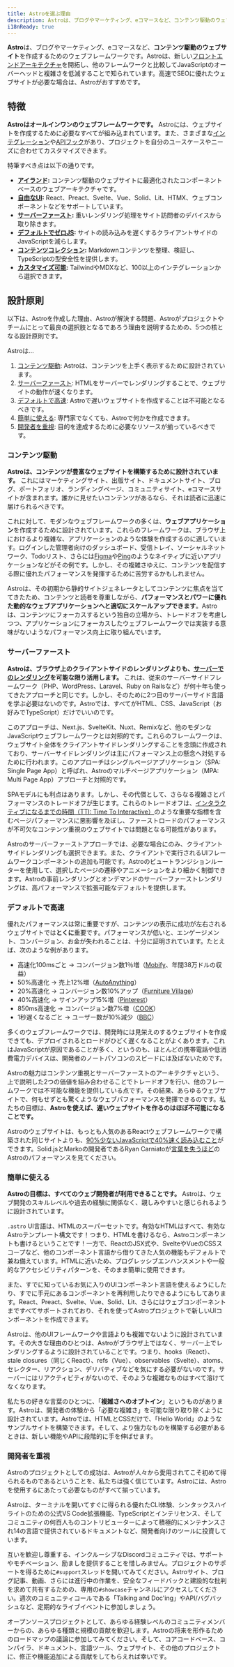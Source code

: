 ```yaml
---
title: Astroを選ぶ理由
description: Astroは、ブログやマーケティング、eコマースなど、コンテンツ駆動のウェブサイトを作成するためのウェブフレームワークです。Astroがあなたのウェブサイトに適しているであろう理由について学びます。
i18nReady: true
---
```


**Astro**は、ブログやマーケティング、eコマースなど、**コンテンツ駆動のウェブサイト**を作成するためのウェブフレームワークです。Astroは、新しい[フロントエンドアーキテクチャ](/ja/concepts/islands/)を開拓し、他のフレームワークと比較してJavaScriptのオーバーヘッドと複雑さを低減することで知られています。高速でSEOに優れたウェブサイトが必要な場合は、Astroがおすすめです。

## 特徴

**Astroはオールインワンのウェブフレームワークです。** Astroには、ウェブサイトを作成するために必要なすべてが組み込まれています。また、さまざまな[インテグレーション](https://astro.build/integrations/)や[APIフック](/ja/reference/integrations-reference/)があり、プロジェクトを自分のユースケースやニーズに合わせてカスタマイズできます。

特筆すべき点は以下の通りです。

- **[アイランド](/ja/concepts/islands/):** コンテンツ駆動のウェブサイトに最適化されたコンポーネントベースのウェブアーキテクチャです。
- **[自由なUI](/ja/core-concepts/framework-components/):** React、Preact、Svelte、Vue、Solid、Lit、HTMX、ウェブコンポーネントなどをサポートしています。
- **[サーバーファースト](/ja/core-concepts/rendering-modes/):** 重いレンダリング処理をサイト訪問者のデバイスから取り除きます。
- **[デフォルトでゼロJS](/ja/core-concepts/astro-components/):** サイトの読み込みを遅くするクライアントサイドのJavaScriptを減らします。
- **[コンテンツコレクション](/ja/guides/content-collections/):** Markdownコンテンツを整理、検証し、TypeScriptの型安全性を提供します。
- **[カスタマイズ可能](/ja/guides/integrations-guide/):** TailwindやMDXなど、100以上のインテグレーションから選択できます。

## 設計原則

以下は、Astroを作成した理由、Astroが解決する問題、Astroがプロジェクトやチームにとって最良の選択肢となるであろう理由を説明するための、5つの核となる設計原則です。

Astroは…

1. [コンテンツ駆動](#コンテンツ駆動): Astroは、コンテンツを上手く表示するために設計されています。
2. [サーバーファースト](#サーバーファースト): HTMLをサーバーでレンダリングすることで、ウェブサイトの動作が速くなります。
3. [デフォルトで高速](#デフォルトで高速): Astroで遅いウェブサイトを作成することは不可能となるべきです。
4. [簡単に使える](#簡単に使える): 専門家でなくても、Astroで何かを作成できます。
5. [開発者を重視](#開発者を重視): 目的を達成するために必要なリソースが揃っているべきです。


### コンテンツ駆動

**Astroは、コンテンツが豊富なウェブサイトを構築するために設計されています。** これにはマーケティングサイト、出版サイト、ドキュメントサイト、ブログ、ポートフォリオ、ランディングページ、コミュニティサイト、eコマースサイトが含まれます。誰かに見せたいコンテンツがあるなら、それは読者に迅速に届けられるべきです。

これに対して、モダンなウェブフレームワークの多くは、**ウェブアプリケーション**を作成するために設計されています。これらのフレームワークは、ブラウザ上におけるより複雑な、アプリケーションのような体験を作成するのに適しています。ログインした管理者向けのダッシュボード、受信トレイ、ソーシャルネットワーク、Todoリスト、さらには[Figma](https://www.figma.com/)や[Ping](https://ping.gg/)のようなネイティブに近いアプリケーションなどがその例です。しかし、その複雑さゆえに、コンテンツを配信する際に優れたパフォーマンスを発揮するために苦労するかもしれません。

Astroは、その初期から静的サイトジェネレータとしてコンテンツに焦点を当ててきたため、コンテンツと読者を尊重しながら、**パフォーマンスとパワーに優れた動的なウェブアプリケーションへと適切にスケールアップできます**。Astroは、コンテンツにフォーカスするという独自の立場から、トレードオフを考慮しつつ、アプリケーションにフォーカスしたウェブフレームワークでは実装する意味がないようなパフォーマンス向上に取り組んでいます。

### サーバーファースト

**Astroは、ブラウザ上のクライアントサイドのレンダリングよりも、[サーバーでのレンダリング](/ja/core-concepts/rendering-modes/)を可能な限り活用します。** これは、従来のサーバーサイドフレームワーク（PHP、WordPress、Laravel、Ruby on Railsなど）が何十年も使ってきたアプローチと同じです。しかし、そのために2つ目のサーバーサイド言語を学ぶ必要はないのです。Astroでは、すべてがHTML、CSS、JavaScript（お好みでTypeScript）だけでいいのです。

このアプローチは、Next.js、SvelteKit、Nuxt、Remixなど、他のモダンなJavaScriptウェブフレームワークとは対照的です。これらのフレームワークは、ウェブサイト全体をクライアントサイドレンダリングすることを念頭に作成されており、サーバーサイドレンダリングは主にパフォーマンス上の懸念へ対処するために行われます。このアプローチはシングルページアプリケーション（SPA: Single Page App）と呼ばれ、Astroのマルチページアプリケーション（MPA: Multi Page App）アプローチと対照的です。

SPAモデルにも利点はあります。しかし、その代償として、さらなる複雑さとパフォーマンスのトレードオフが生じます。これらのトレードオフは、[インタラクティブになるまでの時間（TTI: Time To Interactive）](https://web.dev/interactive/)のような重要な指標を含むページパフォーマンスに悪影響を及ぼし、ファーストロードのパフォーマンスが不可欠なコンテンツ重視のウェブサイトでは問題となる可能性があります。

Astroのサーバーファーストアプローチでは、必要な場合にのみ、クライアントサイドレンダリングも選択できます。また、クライアントで実行されるUIフレームワークコンポーネントの追加も可能です。Astroのビュートランジションルーターを使用して、選択したページの遷移やアニメーションをより細かく制御できます。Astroの事前レンダリングとオンデマンドのサーバーファーストレンダリングは、高パフォーマンスで拡張可能なデフォルトを提供します。

### デフォルトで高速

優れたパフォーマンスは常に重要ですが、コンテンツの表示に成功が左右されるウェブサイトでは**とくに**重要です。パフォーマンスが低いと、エンゲージメント、コンバージョン、お金が失われることは、十分に証明されています。たとえば、次のような例があります。

- 高速化100msごと → コンバージョン数1％増（[Mobify](https://web.dev/why-speed-matters/)、年間38万ドルの収益）
- 50%高速化 → 売上12%増（[AutoAnything](https://www.digitalcommerce360.com/2010/08/19/web-accelerator-revs-conversion-and-sales-autoanything/)）
- 20%高速化 → コンバージョン数10%アップ（[Furniture Village](https://www.thinkwithgoogle.com/intl/en-gb/marketing-strategies/app-and-mobile/furniture-village-and-greenlight-slash-page-load-times-boosting-user-experience/)）
- 40%高速化 → サインアップ15%増（[Pinterest](https://medium.com/pinterest-engineering/driving-user-growth-with-performance-improvements-cfc50dafadd7)）
- 850ms高速化 → コンバージョン数7%増（[COOK](https://web.dev/why-speed-matters/)）
- 1秒遅くなるごと → ユーザー数が10%減少（[BBC](https://www.creativebloq.com/features/how-the-bbc-builds-websites-that-scale)）

多くのウェブフレームワークでは、開発時には見栄えのするウェブサイトを作成できても、デプロイされるとロードがひどく遅くなることがよくあります。これはJavaScriptが原因であることが多く、というのも、ほとんどの携帯電話や低消費電力デバイスは、開発者のノートパソコンのスピードには及ばないためです。

Astroの魅力はコンテンツ重視とサーバーファーストのアーキテクチャという、上で説明した2つの価値を組み合わせることでトレードオフを行い、他のフレームワークでは不可能な機能を提供している点です。その結果、あらゆるウェブサイトで、何もせずとも驚くようなウェブパフォーマンスを発揮できるのです。私たちの目標は、**Astroを使えば、遅いウェブサイトを作るのはほぼ不可能になることです。**

Astroのウェブサイトは、もっとも人気のあるReactウェブフレームワークで構築された同じサイトよりも、[90%少ないJavaScriptで40%速く読み込むこと](https://twitter.com/t3dotgg/status/1437195415439360003)ができます。Solid.jsとMarkoの開発者であるRyan Carniatoが[言葉を失うほど](https://youtu.be/2ZEMb_H-LYE?t=8163)のAstroのパフォーマンスを見てください。


### 簡単に使える

**Astroの目標は、すべてのウェブ開発者が利用できることです。** Astroは、ウェブ開発のスキルレベルや過去の経験に関係なく、親しみやすいと感じられるように設計されています。

`.astro` UI言語は、HTMLのスーパーセットです。有効なHTMLはすべて、有効なAstroテンプレート構文です！つまり、HTMLを書けるなら、Astroコンポーネントも書けるということです！一方で、ReactのJSX式や、SvelteやVueのCSSスコープなど、他のコンポーネント言語から借りてきた人気の機能もデフォルトで兼ね備えています。HTMLに近いため、プログレッシブエンハンスメントや一般的なアクセシビリティパターンを、そのまま簡単に使用できます。

また、すでに知っているお気に入りのUIコンポーネント言語を使えるようにしたり、すでに手元にあるコンポーネントを再利用したりできるようにもしてあります。React、Preact、Svelte、Vue、Solid、Lit、さらにはウェブコンポーネントまですべてサポートされており、それを使ってAstroプロジェクトで新しいUIコンポーネントを作成できます。

Astroは、他のUIフレームワークや言語よりも複雑でないように設計されています。その大きな理由のひとつは、Astroがブラウザ上ではなく、サーバー上でレンダリングするように設計されていることです。つまり、hooks（React）、stale closures（同じくReact）、refs（Vue）、observables（Svelte）、atoms、セレクター、リアクション、デリバティブなどを気にする必要がないのです。サーバーにはリアクティビティがないので、そのような複雑なものはすべて溶けてなくなります。

私たちの好きな言葉のひとつに、「**複雑さへのオプトイン**」というものがあります。Astroは、開発者の体験から「必要な複雑さ」を可能な限り取り除くように設計されています。Astroでは、HTMLとCSSだけで、「Hello World」のようなサンプルサイトを構築できます。そして、より強力なものを構築する必要があるときは、新しい機能やAPIに段階的に手を伸ばせます。


### 開発者を重視

Astroのプロジェクトとしての成功は、Astroが人々から愛用されてこそ初めて得られるものであるということを、私たちは強く信じています。Astroには、Astroを使用するにあたって必要なものがすべて揃っています。

Astroは、ターミナルを開いてすぐに得られる優れたCLI体験、シンタックスハイライトのための公式VS Code拡張機能、TypeScriptとインテリセンス、そしてコミュニティの何百人ものコントリビューターによって積極的にメンテナンスされ14の言語で提供されているドキュメントなど、開発者向けのツールに投資しています。

互いを歓迎し尊重する、インクルーシブなDiscordコミュニティでは、サポートやモチベーション、励ましを提供することを惜しみません。プロジェクトのサポートを得るために`#support`スレッドを開いてみてください。Astroサイト、ブログ記事、動画、さらには進行中の作業を、安全なフィードバックと建設的な批判を求めて共有するための、専用の`#showcase`チャンネルにアクセスしてください。週次のコミュニティコールである「Talking and Doc'ing」やAPI/バグバッシュなど、定期的なライブイベントに参加しましょう。

オープンソースプロジェクトとして、あらゆる経験レベルのコミュニティメンバーからの、あらゆる種類と規模の貢献を歓迎します。Astroの将来を形作るためのロードマップの議論に参加してみてください。そして、コアコードベース、コンパイラ、ドキュメント、言語ツール、ウェブサイト、その他のプロジェクトに、修正や機能追加による貢献をしてもらえれば幸いです。
